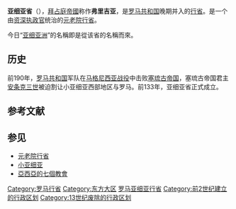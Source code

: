 {{Infobox Former Subdivision
|native_name = 亞細亞行省
|conventional_long_name = {{aut|Asia}}
|common_name = Asia
|continent = 亞洲
|subdivision = [[羅馬帝國行省|行省]]
|nation = [[羅馬帝國|羅馬帝國]]
|era = [[古代史|古代]]
|capital = 以弗所
|title_leader =
|image_map = Roman Empire - Asia (125 AD).svg
|image_map_caption = 
|life_span =
|year_start = 前132年
|event_start = 併吞[[帕加馬王國|帕加馬王國]]
|year_end = 13世紀
|event_end = 
}}

'''亚细亚省'''（{{lang-el|'''Ασιανή'''}}），[[拜占庭帝國|拜占庭帝國]]称作'''弗里吉亚'''，是[[罗马共和国|罗马共和国]]晚期并入的[[行省|行省]]。是一个由[[资深执政官|资深执政官]]统治的[[元老院行省|元老院行省]]。

今日“[[亚细亚洲|亚细亚洲]]”的名稱即是從该省的名稱而來。

== 历史 ==
前190年，[[罗马共和国|罗马共和国]]军队在[[马格尼西亚战役|马格尼西亚战役]]中击败[[塞琉古帝国|塞琉古帝国]]，塞琉古帝国君主[[安条克三世|安条克三世]]被迫割让小亚细亚西部地区与罗马。前133年，亚细亚省正式成立。

== 参考文献 ==
{{Reflist}}

== 参见 ==
{{Portal box|古罗马|希腊}}
* [[元老院行省|元老院行省]]
* [[小亚细亚|小亚细亚]]
* [[亞西亞的七個教會|亞西亞的七個教會]]

{{罗马帝国行省}}
{{罗马帝国管区}}
{{亚西亚的七个教会}}

[[Category:罗马行省|Category:罗马行省]]
[[Category:东方大区|Category:东方大区]]
[[Category:罗马亚细亚行省|]]
[[Category:前2世纪建立的行政区划|Category:前2世纪建立的行政区划]]
[[Category:13世纪废除的行政区划|Category:13世纪废除的行政区划]]